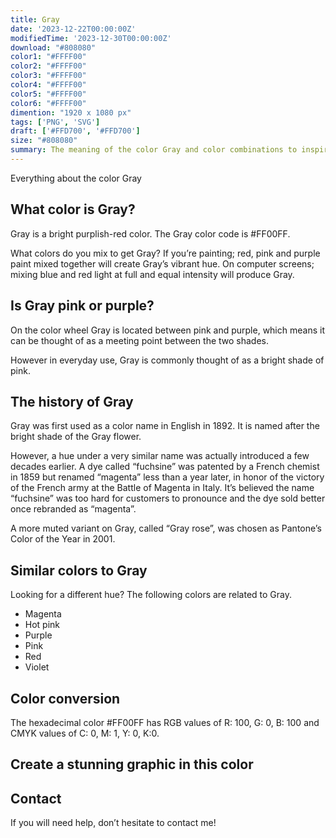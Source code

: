 ```yaml
---
title: Gray
date: '2023-12-22T00:00:00Z'
modifiedTime: '2023-12-30T00:00:00Z'
download: "#808080"
color1: "#FFFF00"
color2: "#FFFF00"
color3: "#FFFF00"
color4: "#FFFF00"
color5: "#FFFF00"
color6: "#FFFF00"
dimention: "1920 x 1080 px"
tags: ['PNG', 'SVG']
draft: ['#FFD700', '#FFD700']
size: "#808080"
summary: The meaning of the color Gray and color combinations to inspire your next design.
---
```


Everything about the color Gray

## What color is Gray?

Gray is a bright purplish-red color. The Gray color code is #FF00FF.

What colors do you mix to get Gray? If you’re painting; red, pink and purple paint mixed together will create Gray’s vibrant hue. On computer screens; mixing blue and red light at full and equal intensity will produce Gray.

## Is Gray pink or purple?

On the color wheel Gray is located between pink and purple, which means it can be thought of as a meeting point between the two shades.

However in everyday use, Gray is commonly thought of as a bright shade of pink.

## The history of Gray

Gray was first used as a color name in English in 1892. It is named after the bright shade of the Gray flower.

However, a hue under a very similar name was actually introduced a few decades earlier. A dye called “fuchsine” was patented by a French chemist in 1859 but renamed “magenta” less than a year later, in honor of the victory of the French army at the Battle of Magenta in Italy. It’s believed the name “fuchsine” was too hard for customers to pronounce and the dye sold better once rebranded as “magenta”.

A more muted variant on Gray, called “Gray rose”, was chosen as Pantone’s Color of the Year in 2001.

## Similar colors to Gray

Looking for a different hue? The following colors are related to Gray.

- Magenta
- Hot pink
- Purple
- Pink
- Red
- Violet

## Color conversion

The hexadecimal color #FF00FF has RGB values of R: 100, G: 0, B: 100 and CMYK values of C: 0, M: 1, Y: 0, K:0.

<Table
  headers={['TYPES', 'VALUE', 'CSS']}
  rows={[
    ['HEX', 'ff00ff', 'ff00ff'],
    ['RGB DECIMAL', '255, 0, 255', 'rgb(255,0,255)'],
    ['CMYK', '0, 100, 0, 0', '-'],
    ['HSL', '300°, 100, 50', 'hsl(300°, 100%, 50%)']
  ]}
/>

## Create a stunning graphic in this color

## Contact

If you will need help, don’t hesitate to contact me!
